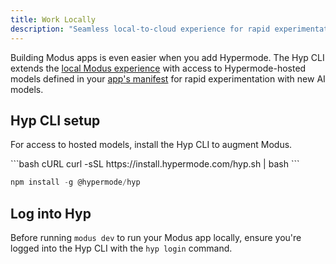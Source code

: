 ```yaml
---
title: Work Locally
description: "Seamless local-to-cloud experience for rapid experimentation"
---
```


Building Modus apps is even easier when you add Hypermode. The Hyp CLI extends the [local Modus experience](/modus/modus-cli) with access to Hypermode-hosted models defined in your [app's manifest](/modus/app-manifest) for rapid experimentation with new AI models.

## Hyp CLI setup

For access to hosted models, install the Hyp CLI to augment Modus.

<CodeGroup>
```bash cURL
curl -sSL https://install.hypermode.com/hyp.sh | bash
```

```js npm
npm install -g @hypermode/hyp
```

</CodeGroup>

## Log into Hyp

Before running `modus dev` to run your Modus app locally, ensure you're logged into the Hyp CLI with the `hyp login` command.
